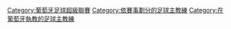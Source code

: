 [[Category:葡萄牙足球超級聯賽|Category:葡萄牙足球超級聯賽]]
[[Category:依賽事劃分的足球主教練|Category:依賽事劃分的足球主教練]]
[[Category:在葡萄牙執教的足球主教練|Category:在葡萄牙執教的足球主教練]]